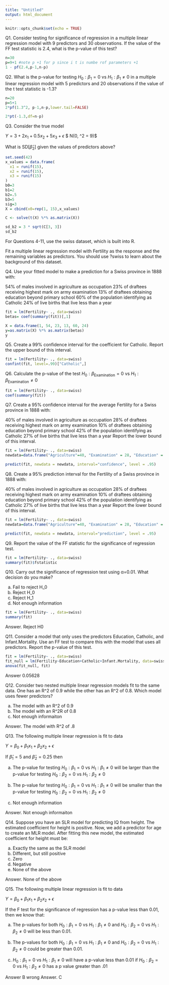 ```yaml
---
title: "Untitled"
output: html_document
---
```


```r
knitr::opts_chunk$set(echo = TRUE)
```

Q1. Consider testing for significance of regression in a multiple linear regression model with 9 predictors and 30 observations. If the value of the FF test statistic is 2.4, what is the p-value of this test?

```r
n=30
p=9+1 #note p +1 for p since i t is numbe rof parameters +1
1 - pf(2.4,p-1,n-p)
```

Q2. What is the p-value for testing $H_0: \beta_1 = 0 \ \text{vs} \ H_1: \beta_1 \neq 0$ in a multiple linear regression model with 5 predictors and 20 observations if the value of the t test statistic is -1.3?

```r
n=20
p=5+1
2*pf(1.3^2, p-1,n-p,lower.tail=FALSE)

2*pt(-1.3,df=n-p)
```

Q3. Consider the true model

$Y = 3 + 2 x_1 + 0.5 x_2 + 5 x_3 + \epsilon$
$ \epsilon \sim N(0, \sigma^2 = 9)$

What is $\text{SD}[\hat{\beta}_2]$ given the values of predictors above?

```r
set.seed(42)
x_values = data.frame(
  x1 = runif(15),
  x2 = runif(15),
  x3 = runif(15)
)
b0=3
b1=2
b2=.5
b3=5
sig=3
X = cbind(x0=rep(1, 15),x_values)

C <- solve(t(X) %*% as.matrix(X))

sd_b2 = 3 * sqrt(C[3, 3])
sd_b2
```


For Questions 4-11, use the swiss dataset, which is built into R.

Fit a multiple linear regression model with Fertility as the response and the remaining variables as predictors. You should use ?swiss to learn about the background of this dataset.

Q4. Use your fitted model to make a prediction for a Swiss province in 1888 with:

54% of males involved in agriculture as occupation
23% of draftees receiving highest mark on army examination
13% of draftees obtaining education beyond primary school
60% of the population identifying as Catholic
24% of live births that live less than a year

```r
fit = lm(Fertility~ ., data=swiss)
betas= coef(summary(fit))[,1]

X = data.frame(1, 54, 23, 13, 60, 24)
y=as.matrix(X) %*% as.matrix(betas)
y
```

Q5. Create a 99% confidence interval for the coefficient for Catholic. Report the upper bound of this interval.
```r
fit = lm(Fertility~ ., data=swiss)
confint(fit, level=.99)["Catholic",]
```


Q6. Calculate the p-value of the test $H_0: \beta_{\text{Examination}} = 0 \ \text{vs} \ H_1: \beta_{\text{Examination}} \neq 0$

```r
fit = lm(Fertility~ ., data=swiss)
coef(summary(fit))
```


Q7. Create a 95% confidence interval for the average Fertility for a Swiss province in 1888 with:

40% of males involved in agriculture as occupation
28% of draftees receiving highest mark on army examination
10% of draftees obtaining education beyond primary school
42% of the population identifying as Catholic
27% of live births that live less than a year
Report the lower bound of this interval.

```r
fit = lm(Fertility~ ., data=swiss)
newdata=data.frame("Agriculture"=40, "Examination" = 28, "Education" = 10, "Catholic" = 42, "Infant.Mortality" = 27)

predict(fit, newdata = newdata, interval="confidence", level = .95)

```

Q8. Create a 95% prediction interval for the Fertility of a Swiss province in 1888 with:

40% of males involved in agriculture as occupation
28% of draftees receiving highest mark on army examination
10% of draftees obtaining education beyond primary school
42% of the population identifying as Catholic
27% of live births that live less than a year
Report the lower bound of this interval.

```r
fit = lm(Fertility~ ., data=swiss)
newdata=data.frame("Agriculture"=40, "Examination" = 28, "Education" = 10, "Catholic" = 42, "Infant.Mortality" = 27)

predict(fit, newdata = newdata, interval="prediction", level = .95)
```

Q9. Report the value of the FF statistic for the significance of regression test.
```r
fit = lm(Fertility~ ., data=swiss)
summary(fit)$fstatistic
```

Q10. Carry out the significance of regression test using α=0.01. What decision do you make?


a) Fail to reject H_0
b) Reject H_0
c) Reject H_1
d) Not enough information

```r
fit = lm(Fertility~ ., data=swiss)
summary(fit)
```

Answer. Reject H0


Q11. Consider a model that only uses the predictors Education, Catholic, and Infant.Mortality. Use an FF test to compare this with the model that uses all predictors. Report the p-value of this test.
```r
fit = lm(Fertility~ ., data=swiss)
fit_null = lm(Fertility~Education+Catholic+Infant.Mortality, data=swiss)
anova(fit_null, fit)
```

Answer 0.05628 


Q12. Consider two nested multiple linear regression models fit to the same data. One has an R^2 of 0.9 while the other has an R^2 of 0.8. Which model uses fewer predictors?


a) The model with an R^2 of 0.9
b) The model with an R^2R of 0.8
c) Not enough informaiton



Answer. The model with R^2 of .8


Q13. The following multiple linear regression is fit to data

$Y = \beta_0 + \beta_1 x_1 + \beta_2 x_2 + \epsilon$

If $\hat{\beta}_1 = 5$ and $\hat{\beta}_2 = 0.25$ then

a) The p-value for testing $H_0: \beta_1 = 0 \ \text{vs} \ H_1: \beta_1 \neq 0$ will be larger than the p-value for testing $H_0: \beta_2 = 0 \ \text{vs} \ H_1: \beta_2 \neq 0$

b) The p-value for testing $H_0: \beta_1 = 0 \ \text{vs} \ H_1: \beta_1 \neq 0$ will be smaller than the p-value for testing $H_0: \beta_2 = 0 \ \text{vs} \ H_1: \beta_2 \neq 0$

c) Not enough information

Answer. Not enough informaiton


Q14. Suppose you have an SLR model for predicting IQ from height. The estimated coefficient for height is positive. Now, we add a predictor for age to create an MLR model. After fitting this new model, the estimated coefficient for height must be:

a) Exactly the same as the SLR model
b) Different, but still positive
c) Zero
d) Negative
e) None of the above

Answer. None of the above


Q15. The following multiple linear regression is fit to data

$Y = \beta_0 + \beta_1 x_1 + \beta_2 x_2 + \epsilon$

If the F test for the significance of regression has a p-value less than 0.01, then we know that:


a) The p-values for both $H_0: \beta_1 = 0 \ \text{vs} \ H_1: \beta_1 \neq 0$ and $H_0: \beta_2 = 0 \ \text{vs} \ H_1: \beta_2 \neq 0$ will be less than 0.01.


b) The p-values for both $H_0: \beta_1 = 0 \ \text{vs} \ H_1: \beta_1 \neq 0$ and $H_0: \beta_2 = 0 \ \text{vs} \ H_1: \beta_2 \neq 0$ could be greater than 0.01.


c) $H_0: \beta_1 = 0 \ \text{vs} \ H_1: \beta_1 \neq 0$ will have a p-value less than 0.01 if $H_0: \beta_2 = 0 \ \text{vs} \ H_1: \beta_2 \neq 0$ has a p value greater than .01

Answer B
wrong Answer. C











